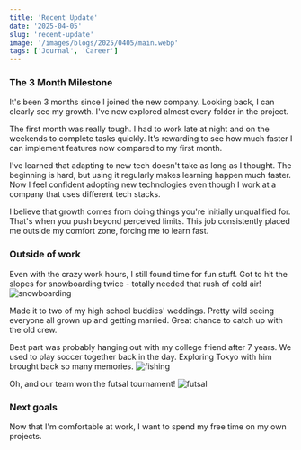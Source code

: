 ```yaml
---
title: 'Recent Update'
date: '2025-04-05'
slug: 'recent-update'
image: '/images/blogs/2025/0405/main.webp'
tags: ['Journal', 'Career']
---
```


### The 3 Month Milestone

It's been 3 months since I joined the new company. Looking back, I can clearly
see my growth. I've now explored almost every folder in the project.

The first month was really tough. I had to work late at night and on the
weekends to complete tasks quickly. It's rewarding to see how much faster I can
implement features now compared to my first month.

I've learned that adapting to new tech doesn't take as long as I thought. The
beginning is hard, but using it regularly makes learning happen much faster. Now
I feel confident adopting new technologies even though I work at a company that
uses different tech stacks.

I believe that growth comes from doing things you're initially unqualified for.
That's when you push beyond perceived limits. This job consistently placed me
outside my comfort zone, forcing me to learn fast.

### Outside of work

Even with the crazy work hours, I still found time for fun stuff. Got to hit the
slopes for snowboarding twice - totally needed that rush of cold air!
![snowboarding](/images/blogs/2025/0405/sub1.webp)

Made it to two of my high school buddies' weddings. Pretty wild seeing everyone
all grown up and getting married. Great chance to catch up with the old crew.

Best part was probably hanging out with my college friend after 7 years. We used
to play soccer together back in the day. Exploring Tokyo with him brought back
so many memories. ![fishing](/images/blogs/2025/0405/sub2.webp)

Oh, and our team won the futsal tournament!
![futsal](/images/blogs/2025/0405/sub3.webp)

### Next goals

Now that I'm comfortable at work, I want to spend my free time on my own
projects.
